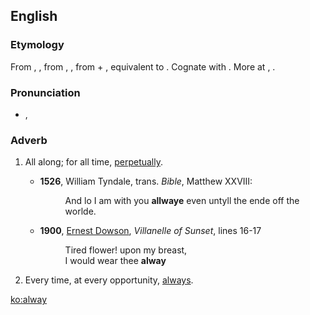 ==English==

===Etymology===
From {{etyl|enm|en}} {{term|allwaye|lang=enm}}, {{term|alle wey|lang=enm}}, from {{etyl|ang|en}} {{term/t|ang|ealneġ}}, {{term|ealneweġ||always, perpetually|lit=all the way|lang=ang}}, from {{term|ealne|lang=ang}} + {{term|weġ|pos=accusative case|lang=ang}}, equivalent to {{prefix|al|t1=all|way|lang=en}}. Cognate with {{etyl|sco|-}} {{term|alwayis||always|lang=sco}}. More at {{l/en|all}}, {{l/en|way}}.

===Pronunciation===
* {{IPA|/ˈɔːlweɪ/|lang=en}}, {{a|poetic}} {{IPAchar|/ɔːlˈweɪ/}}

===Adverb===
{{en-adv|-}}

# {{context|archaic|lang=en}} All along; for all time, [[perpetually]].
#* '''1526''', William Tyndale, trans. ''Bible'', Matthew XXVIII:
#*: And lo I am with you '''allwaye''' even untyll the ende off the worlde.
#* '''1900''', [[w:Ernest Dowson|Ernest Dowson]], ''Villanelle of Sunset'', lines 16-17
#*: Tired flower! upon my breast,
#*: I would wear thee '''alway'''
# {{context|archaic|lang=en}} Every time, at every opportunity, [[always]].

[[ko:alway]]